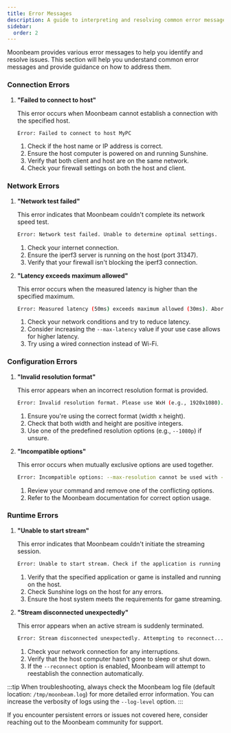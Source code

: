 ```yaml
---
title: Error Messages
description: A guide to interpreting and resolving common error messages in Moonbeam
sidebar:
  order: 2
---
```



Moonbeam provides various error messages to help you identify and resolve issues. This section will help you understand common error messages and provide guidance on how to address them.

### Connection Errors

1. **"Failed to connect to host"**

   This error occurs when Moonbeam cannot establish a connection with the specified host.

   ```bash
   Error: Failed to connect to host MyPC
   ```

   <Steps>
   
   1. Check if the host name or IP address is correct.
   2. Ensure the host computer is powered on and running Sunshine.
   3. Verify that both client and host are on the same network.
   4. Check your firewall settings on both the host and client.

   </Steps>

### Network Errors

1. **"Network test failed"**

   This error indicates that Moonbeam couldn't complete its network speed test.

   ```bash
   Error: Network test failed. Unable to determine optimal settings.
   ```

   <Steps>
   
   1. Check your internet connection.
   2. Ensure the iperf3 server is running on the host (port 31347).
   3. Verify that your firewall isn't blocking the iperf3 connection.

   </Steps>

2. **"Latency exceeds maximum allowed"**

   This error occurs when the measured latency is higher than the specified maximum.

   ```bash
   Error: Measured latency (50ms) exceeds maximum allowed (30ms). Aborting.
   ```

   <Steps>
   
   1. Check your network conditions and try to reduce latency.
   2. Consider increasing the `--max-latency` value if your use case allows for higher latency.
   3. Try using a wired connection instead of Wi-Fi.

   </Steps>

### Configuration Errors

1. **"Invalid resolution format"**

   This error appears when an incorrect resolution format is provided.

   ```bash
   Error: Invalid resolution format. Please use WxH (e.g., 1920x1080).
   ```

   <Steps>
   
   1. Ensure you're using the correct format (width x height).
   2. Check that both width and height are positive integers.
   3. Use one of the predefined resolution options (e.g., `--1080p`) if unsure.

   </Steps>

2. **"Incompatible options"**

   This error occurs when mutually exclusive options are used together.

   ```bash
   Error: Incompatible options: --max-resolution cannot be used with --resolution
   ```

   <Steps>
   
   1. Review your command and remove one of the conflicting options.
   2. Refer to the Moonbeam documentation for correct option usage.

   </Steps>

### Runtime Errors

1. **"Unable to start stream"**

   This error indicates that Moonbeam couldn't initiate the streaming session.

   ```bash
   Error: Unable to start stream. Check if the application is running on the host.
   ```

   <Steps>
   
   1. Verify that the specified application or game is installed and running on the host.
   2. Check Sunshine logs on the host for any errors.
   3. Ensure the host system meets the requirements for game streaming.

   </Steps>

2. **"Stream disconnected unexpectedly"**

   This error appears when an active stream is suddenly terminated.

   ```bash
   Error: Stream disconnected unexpectedly. Attempting to reconnect...
   ```

   <Steps>
   
   1. Check your network connection for any interruptions.
   2. Verify that the host computer hasn't gone to sleep or shut down.
   3. If the `--reconnect` option is enabled, Moonbeam will attempt to reestablish the connection automatically.

   </Steps>

:::tip
When troubleshooting, always check the Moonbeam log file (default location: `/tmp/moonbeam.log`) for more detailed error information. You can increase the verbosity of logs using the `--log-level` option.
:::

If you encounter persistent errors or issues not covered here, consider reaching out to the Moonbeam community for support.
